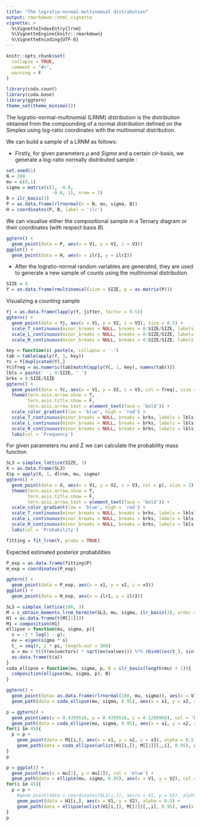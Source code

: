```yaml
---
title: "The logratio-normal-multinomial distribution"
output: rmarkdown::html_vignette
vignette: >
  %\VignetteIndexEntry{lrnm}
  %\VignetteEngine{knitr::rmarkdown}
  %\VignetteEncoding{UTF-8}
---
```


```r
knitr::opts_chunk$set(
  collapse = TRUE,
  comment = "#>",
  warning = F
)
```

```r
library(coda.count)
library(coda.base)
library(ggtern)
theme_set(theme_minimal())
```

The logratio-normal-multinomial (LRNM) distribution is the distribution obtained from the compounding of a normal distribution defined on the Simplex using log-ratio coordinates with the multinomial distribution.

We can build a sample of a LRNM as follows:

* Firstly, for given parameters $\mu$ and $Sigma$ and a certain clr-basis, we generate a log-ratio normally distributed sample :

```r
set.seed(1)
N = 200
mu = c(0,1)
sigma = matrix(c(1, -0.8, 
                 -0.8, 1), nrow = 2)
B = ilr_basis(3)
P = as.data.frame(rlrnormal(n = N, mu, sigma, B))
H = coordinates(P, B, label = 'ilr')
```

We can visualise either the compositional sample in a Ternary diagram or their coordinates (with respect basis $B$). 

```r
ggtern() +
  geom_point(data = P, aes(x = V1, y = V2, z = V3))
ggplot() +
  geom_point(data = H, aes(x = ilr1, y = ilr2))
```

* After the logratio-normal random variables are generated, they are used to generate a new sample of counts using the multinomial distribution.

```r
SIZE = 8
Y = as.data.frame(rmultinomial(size = SIZE, p = as.matrix(P)))
```

Visualizing a counting sample

```r
Yj = as.data.frame(lapply(Y, jitter, factor = 0.5))
ggtern() +
  geom_point(data = Yj, aes(x = V1, y = V2, z = V3), size = 0.5) +
  scale_T_continuous(minor_breaks = NULL, breaks = 0:SIZE/SIZE, labels = 0:SIZE) +
  scale_L_continuous(minor_breaks = NULL, breaks = 0:SIZE/SIZE, labels = 0:SIZE) +
  scale_R_continuous(minor_breaks = NULL, breaks = 0:SIZE/SIZE, labels = 0:SIZE) 
```

```r
key = function(x) paste(x, collapse = '-')
tab = table(apply(Y, 1, key))
Yc = Y[duplicated(Y),]
Yc$freq = as.numeric(tab[match(apply(Yc, 1, key), names(tab))])
lbls = paste(' ', 0:SIZE, ' ')
brks = 0:SIZE/SIZE
ggtern() +
  geom_point(data = Yc, aes(x = V1, y = V2, z = V3, col = freq), size = 3) +
  theme(tern.axis.arrow.show = T,
        tern.axis.title.show = F,
        tern.axis.arrow.text = element_text(face = 'bold')) +
  scale_color_gradient(low = 'blue', high = 'red') +
  scale_T_continuous(minor_breaks = NULL, breaks = brks, labels = lbls) +
  scale_L_continuous(minor_breaks = NULL, breaks = brks, labels = lbls) +
  scale_R_continuous(minor_breaks = NULL, breaks = brks, labels = lbls) +
  labs(col = 'Frequency')
```

For given parameters $mu$ and $\Sigma$ we can calculate the probability mass function

```r
SL3 = simplex_lattice(SIZE, 3)
X = as.data.frame(SL3)
X$p = apply(X, 1, dlrnm, mu, sigma)
ggtern() +
  geom_point(data = X, aes(x = V1, y = V2, z = V3, col = p), size = 3) +
  theme(tern.axis.arrow.show = T,
        tern.axis.title.show = F,
        tern.axis.arrow.text = element_text(face = 'bold')) +
  scale_color_gradient(low = 'blue', high = 'red') +
  scale_T_continuous(minor_breaks = NULL, breaks = brks, labels = lbls) +
  scale_L_continuous(minor_breaks = NULL, breaks = brks, labels = lbls) +
  scale_R_continuous(minor_breaks = NULL, breaks = brks, labels = lbls) +
  labs(col = 'Probability')
```

```r
fitting = fit_lrnm(Y, probs = TRUE)
```

Expected estimated posterior probabilities

```r
P_exp = as.data.frame(fitting$P)
H_exp = coordinates(P_exp)
```

```r
ggtern() +
  geom_point(data = P_exp, aes(x = x1, y = x2, z = x3))
ggplot() +
  geom_point(data = H_exp, aes(x = ilr1, y = ilr2))
```

```r
SL3 = simplex_lattice(100, 3)
M = c_obtain_moments_lrnm_hermite(SL3, mu, sigma, ilr_basis(3), order = 10)
H1 = as.data.frame(t(M[[1]]))
M1 = composition(H1)
ellipse = function(mu, sigma, p){
  s = -2 * log(1 - p);
  ev = eigen(sigma * s)
  t_ = seq(0, 2 * pi, length.out = 500)
  a = mu + t((t(ev$vectors) * sqrt(ev$values))) %*% rbind(cos(t_), sin(t_)) 
  as.data.frame(t(a))
}
coda_ellipse = function(mu, sigma, p, B = ilr_basis(length(mu) + 1)){
  composition(ellipse(mu, sigma, p), B)
}

ggtern() + 
  geom_point(data= as.data.frame(rlrnormal(100, mu, sigma)), aes(x = V1, y = V2, z = V3), alpha = 0.5) +
  geom_path(data = coda_ellipse(mu, sigma, 0.95), aes(x = x1, y = x2, z = x3)) 
```

```r
p = ggtern() +
  geom_point(aes(x = 0.4359516, y = 0.4359516, z = 0.1280968), col = 'blue') +
  geom_path(data = coda_ellipse(mu, sigma, 0.95), aes(x = x1, y = x2, z = x3), col = 'blue')
for(i in 45){
  p = p + 
    geom_point(data = M1[i,], aes(x = x1, y = x2, z = x3), alpha = 0.5) +
    geom_path(data = coda_ellipse(unlist(H1[i,]), M[[2]][,,i], 0.95), aes(x = x1, y = x2, z = x3), alpha = 0.5)
}
p
```

```r
p = ggplot() +
  geom_point(aes(x = mu[1], y = mu[2]), col = 'blue') +
  geom_path(data = ellipse(mu, sigma, 0.95), aes(x = V1, y = V2), col = 'blue')
for(i in 45){
  p = p + 
    #geom_point(data = coordinates(SL3[i,]), aes(x = V1, y = V2), alpha = 0.5) +
    geom_point(data = H1[i,], aes(x = V1, y = V2), alpha = 0.5) +
    geom_path(data = ellipse(unlist(H1[i,]), M[[2]][,,i], 0.95), aes(x = V1, y = V2), alpha = 0.5)
}
p
```


